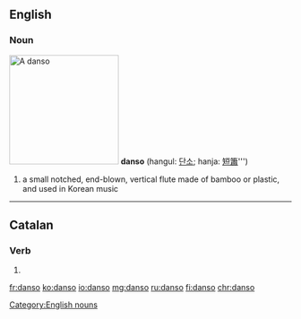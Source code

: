 ==English==

===Noun===
[[Image:Danso.jpg|thumb|right|195px|A ''danso'']]
{{wikipedia|Danso}}
'''danso''' (hangul: [[단소]]; hanja: [[短簫]]''')

# a small notched, end-blown, vertical flute made of bamboo or plastic, and used in Korean music

{{attention|ko}}

[[Category:English nouns]]

----

==Catalan==

===Verb===
{{head|ca|verb form}}

# {{ca-verb form of|p=1|n=sg|t=pres|m=ind|dansar}}

[[fr:danso]]
[[ko:danso]]
[[io:danso]]
[[mg:danso]]
[[ru:danso]]
[[fi:danso]]
[[chr:danso]]